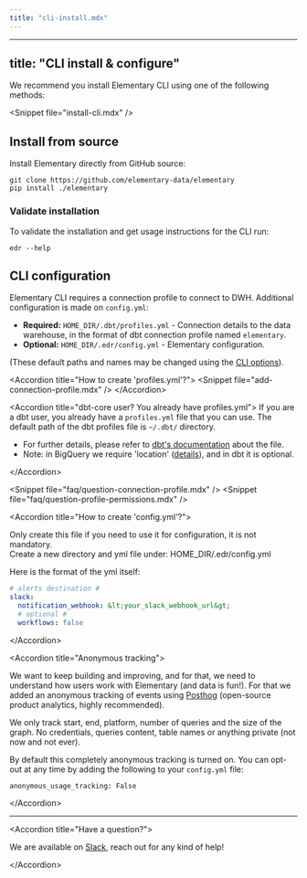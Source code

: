 ```yaml
---
title: "cli-install.mdx"
---
```


---
title: "CLI install & configure"
---

We recommend you install Elementary CLI using one of the following methods:

&lt;Snippet file="install-cli.mdx" /&gt;

## Install from source

Install Elementary directly from GitHub source:

```shell
git clone https://github.com/elementary-data/elementary
pip install ./elementary
```

### Validate installation

To validate the installation and get usage instructions for the CLI run:

```shell
edr --help
```

## CLI configuration

Elementary CLI requires a connection profile to connect to DWH. Additional configuration is made on `config.yml`:

- **Required:** `HOME_DIR/.dbt/profiles.yml` - Connection details to the data warehouse, in the format of dbt connection profile named `elementary`.
- **Optional:** `HOME_DIR/.edr/config.yml` - Elementary configuration.

(These default paths and names may be changed using the [CLI options](/oss/cli-commands#cli-advanced-options)).

&lt;Accordion title="How to create 'profiles.yml'?"&gt;
  &lt;Snippet file="add-connection-profile.mdx" /&gt;
&lt;/Accordion&gt;

&lt;Accordion title="dbt-core user? You already have profiles.yml"&gt;
If you are a dbt user, you already have a `profiles.yml` file that you can use. The default path of the dbt profiles file is `~/.dbt/` directory.

- For further details, please refer to [dbt's documentation](https://docs.getdbt.com/reference/profiles.yml) about the file.
- Note: in BigQuery we require 'location' ([details](https://cloud.google.com/bigquery/docs/locations)), and in dbt it is optional.

&lt;/Accordion&gt;

&lt;Snippet file="faq/question-connection-profile.mdx" /&gt;
&lt;Snippet file="faq/question-profile-permissions.mdx" /&gt;

&lt;Accordion title="How to create 'config.yml'?"&gt;

Only create this file if you need to use it for configuration, it is not mandatory.  
Create a new directory and yml file under: HOME_DIR/.edr/config.yml

Here is the format of the yml itself:

```yml config.yml
# alerts destination #
slack:
  notification_webhook: &lt;your_slack_webhook_url&gt;
  # optional #
  workflows: false
```

&lt;/Accordion&gt;

&lt;Accordion title="Anonymous tracking"&gt;

We want to keep building and improving, and for that, we need to understand how users work with Elementary (and data is fun!). For that we added an anonymous tracking of events using [Posthog](https://posthog.com/) (open-source product analytics, highly recommended).

We only track start, end, platform, number of queries and the size of the graph. No credentials, queries content, table names or anything private (not now and not ever).

By default this completely anonymous tracking is turned on. You can opt-out at any time by adding the following to your `config.yml` file:

```shell
anonymous_usage_tracking: False
```

&lt;/Accordion&gt;

---

&lt;Accordion title="Have a question?"&gt;

We are available on [Slack](https://elementary-data.com/community), reach out for any kind of help!

&lt;/Accordion&gt;
